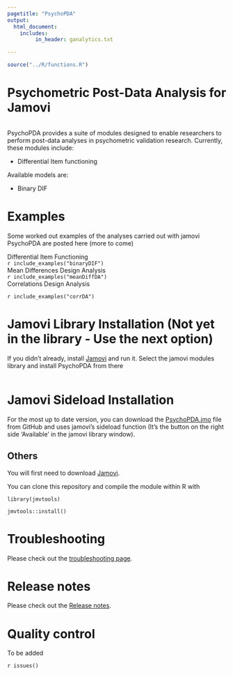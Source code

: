 ```yaml
---
pagetitle: "PsychoPDA"
output: 
  html_document:
    includes:
         in_header: ganalytics.txt

---
```

  

```r
source("../R/functions.R")

```
  

# Psychometric Post-Data Analysis for Jamovi

<img src="docs/i1.png" class="img-responsive" alt="">


PsychoPDA provides a suite of modules designed to enable researchers to perform post-data analyses in psychometric validation research. Currently, these modules include:   

* Differential Item functioning

Available models are:

* Binary DIF

# Examples

Some worked out examples of the analyses carried out with jamovi PsychoPDA are posted here (more to come)

<div class="littletitle">Differential Item Functioning</div>
`r include_examples("binaryDIF")`
<div class="littletitle">Mean Differences Design Analysis</div>
`r include_examples("meanDiffDA")`
<div class="littletitle">Correlations Design Analysis</div>
`r include_examples("corrDA")`




# Jamovi Library Installation (Not yet in the library - Use the next option)

If you didn't already, install [Jamovi](https://www.jamovi.org/download.html) and run it. Select the jamovi modules library and install PsychoPDA from there

<img src="glm/install.png" class="img-responsive" alt="">

# Jamovi Sideload Installation

For the most up to date version, you can download the [PsychoPDA.jmo](https://github.com/lucasjfriesen/jamoviPsychoPDA/blob/master/psychoPDA.jmo) file from GitHub and uses jamovi's sideload function (It's the button on the right side 'Available' in the jamovi library window).

## Others

You will first need to download [Jamovi](https://www.jamovi.org/download.html). 


You can clone this repository and compile the module within R with 

```
library(jmvtools)

jmvtools::install()

```

# Troubleshooting

Please check out the  [troubleshooting page](https://lucasjfriesen.github.io/jamoviPsychoPDA_docs/troubleshooting.html). 

# Release notes

Please check out the  [Release notes](release_notes.html). 

# Quality control

To be added

  
`r issues()`
